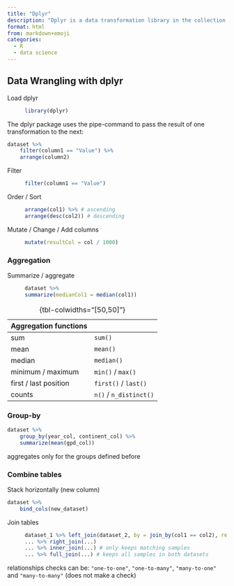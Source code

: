 ---
title: "Dplyr"
description: "Dplyr is a data transformation library in the collection Tidyverse."
format: html
from: markdown+emoji
categories:
  - R
  - data science
---

## Data Wrangling with dplyr

Load dplyr
: ```R
library(dplyr)
``` 

The dplyr package uses the pipe-command to pass the result of one transformation to the next:
```R
dataset %>%
    filter(column1 == "Value") %>%
    arrange(column2)
```

Filter
: ```R
filter(column1 == "Value")
```

Order / Sort
: ```R
arrange(col1) %>% # ascending
    arrange(desc(col2)) # descending
``` 

Mutate / Change / Add columns
: ```R
mutate(resultCol = col / 1000) 
```

### Aggregation

Summarize / aggregate
: ```R
dataset %>%
    summarize(medianCol1 = median(col1))
```

Aggregation functions  | 
-----------------------|-----
sum                    | `sum()`
mean                   | `mean()`
median                 | `median()`
minimum / maximum      | `min()` / `max()`
first / last position  | `first()` / `last()`
counts                 | `n()` / `n_distinct()`

:  {tbl-colwidths="[50,50]"}

### Group-by

```R
dataset %>%
    group_by(year_col, continent_col) %>% 
    summarize(mean(gpd_col))
```
aggregates only for the groups defined before

### Combine tables

Stack horizontally (new column)
```R
dataset %>%
    bind_cols(new_dataset)
```

Join tables
: ```R
dataset_1 %>% left_join(dataset_2, by = join_by(col1 == col2), relationship = "one-to-one") 
... %>% right_join(...)
... %>% inner_join(...) # only keeps matching samples
... %>% full_join(...) # keeps all samples in both datasets
```

relationships checks can be: `"one-to-one"`, `"one-to-many"`, `"many-to-one"` and `"many-to-many"` (does not make a check)